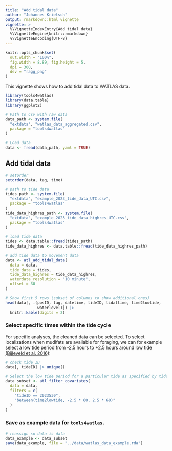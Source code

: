 ```yaml
---
title: "Add tidal data"
author: "Johannes Krietsch"
output: rmarkdown::html_vignette
vignette: >
  %\VignetteIndexEntry{Add tidal data}
  %\VignetteEngine{knitr::rmarkdown}
  %\VignetteEncoding{UTF-8}
---
```


```r
knitr::opts_chunk$set(
  out.width = "100%",
  fig.width = 8.89, fig.height = 5,
  dpi = 300,
  dev = "ragg_png"
)
```

 This vignette shows how to add tidal data to WATLAS data.

```r
library(tools4watlas)
library(data.table)
library(ggplot2)

# Path to csv with raw data
data_path <- system.file(
  "extdata", "watlas_data_aggregated.csv",
  package = "tools4watlas"
)

# Load data
data <- fread(data_path, yaml = TRUE)

```

## Add tidal data 

```r
# setorder
setorder(data, tag, time)

# path to tide data
tides_path <- system.file(
  "extdata", "example_2023_tide_data_UTC.csv",
  package = "tools4watlas"
)
tide_data_highres_path <- system.file(
  "extdata", "example_2023_tide_data_highres_UTC.csv",
  package = "tools4watlas"
)

# load tide data
tides <- data.table::fread(tides_path)
tide_data_highres <- data.table::fread(tide_data_highres_path)

# add tide data to movement data
data <- atl_add_tidal_data(
  data = data,
  tide_data = tides,
  tide_data_highres = tide_data_highres,
  waterdata_resolution = "10 minute",
  offset = 30
)

# Show first 5 rows (subset of columns to show additional ones)
head(data[, .(posID, tag, datetime, tideID, tidaltime, time2lowtide,
              waterlevel)]) |>
  knitr::kable(digits = 2)
```

### Select specific times within the tide cycle  

For specific analyses, the cleaned data can be selected. To select localizations when mudlfats are available for foraging, we can for example select a low tide period from -2.5 hours to +2.5 hours around low tide [(Bijleveld et al. 2016)](https://royalsocietypublishing.org/doi/10.1098/rspb.2015.1557): 

```r
# check tide ID
data[, tideID] |> unique()

# Select the low tide period for a particular tide as specified by tideID
data_subset <- atl_filter_covariates(
  data = data,
  filters = c(
    "tideID == 2023530",
    "between(time2lowtide, -2.5 * 60, 2.5 * 60)"
  )
)
```

### Save as example data for `tools4watlas`.
	
```r
# reassign so data is data
data_example <- data_subset
save(data_example, file = "../data/watlas_data_example.rda")
```	
	
			

